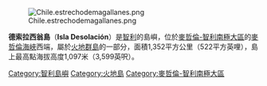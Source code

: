 [[Image:Chile.estrechodemagallanes.png|thumb]]

'''德索拉西翁島'''（'''Isla Desolación'''）是[[智利|智利]]的島嶼，位於[[麥哲倫-智利南極大區|麥哲倫-智利南極大區]]的[[麥哲倫海峽|麥哲倫海峽]]西端，屬於[[火地群島|火地群島]]的一部分，面積1,352平方公里（522平方英哩），島上最高點海拔高度1,097米（3,599英呎）。

{{coord|53|0|S|74|19|W|display=title|source:eswiki}}

{{DEFAULTSORT:Desolación}}
[[Category:智利島嶼|Category:智利島嶼]]
[[Category:火地島|Category:火地島]]
[[Category:麥哲倫-智利南極大區|Category:麥哲倫-智利南極大區]]

{{Chile-stub}}